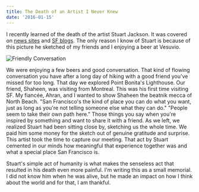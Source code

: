 ```yaml
---
title: The Death of an Artist I Never Knew
date: '2016-01-15'
---
```


I recently learned of the death of the artist Stuart Jackson. It was covered on [news sites](http://www.ktvu.com/news/68835025-story) and [SF blogs](http://hoodline.com/2015/12/popular-north-beach-sketch-artist-dies-after-brutal-unprovoked-attack). The only reason I know of Stuart is because of this picture he sketched of my friends and I enjoying a beer at Vesuvio.

![Friendly Conversation](./friendly_conversation.png)

We were enjoying a few beers and good conversation. That kind of flowing conversation you have after a long day of hiking with a good friend you've missed for too long. That day we explored Point Bonita's Lighthouse. Our friend, Shaheen, was visiting from Montreal. This was his first time visiting SF. My fiancée, Ahran, and I wanted to show Shaheen the beatnik mecca of North Beach. "San Francisco's the kind of place you can do what you want, just as long as you're not telling someone else what they can do." "People seem to take their own path here." Those things you say when you're inspired by something and want to share it with a friend. As we left, we realized Stuart had been sitting close by, sketching us the whole time. We paid him some money for the sketch out of genuine gratitude and surprise. This artist took the time to capture our meeting. That act by Stuart cemented in our minds how meaningful that experience together was and what a special place San Francisco is.

Stuart's simple act of humanity is what makes the senseless act that resulted in his death even more painful. I'm writing this as a small memorial. I did not know him when he was alive, but he made an impact on how I think about the world and for that, I am thankful.
